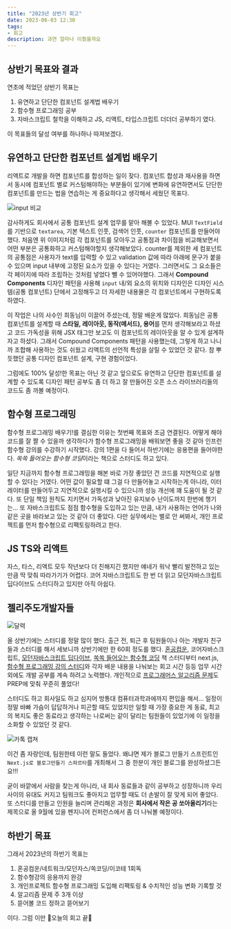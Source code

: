 ```yaml
---
title: "2023년 상반기 회고"
date: 2023-06-03 12:30
tags:
- 회고
description: 과연 얼마나 이뤘을까요
---
```


## 상반기 목표와 결과

연초에 적었던 상반기 목표는
1. 유연하고 단단한 컴포넌트 설계법 배우기
2. 함수형 프로그래밍 공부
3. 자바스크립트 철학을 이해하고 JS, 리액트, 타입스크립트 더더더 공부하기
였다.

이 목표들의 달성 여부를 하나하나 따져보겠다.

## 유연하고 단단한 컴포넌트 설계법 배우기

리액트로 개발을 하면 컴포넌트를 합성하는 일이 잦다.
컴포넌트 합성과 재사용을 하면서 동시에 컴포넌트 별로 커스텀해야하는 부분들이 있기에
변화에 유연하면서도 단단한 컴포넌트를 만드는 법을 연습하는 게 중요하다고 생각해서 세웠던 목표다.

![input 비교](/images/blog/23/inputDesign1.png)

감사하게도 회사에서 공통 컴포넌트 설계 업무를 맡아 해볼 수 있었다. MUI `TextField`를 기반으로
`textarea`, 기본 텍스트 인풋, 검색어 인풋, `counter` 컴포넌트를 만들어야했다.
처음엔 위 이미지처럼 각 컴포넌트를 모아두고 공통점과 차이점을 비교해보면서 어떤 부분은 공통화하고 커스텀해야할지 생각해보았다.
counter를 제외한 세 컴포넌트의 공통점은 사용자가 text를 입력할 수 있고 validation 값에 따라 아래에 문구가 붙을 수 있으며
input 내부에 고정된 요소가 있을 수 있다는 거였다. 그러면서도 그 요소들은 각 페이지에 따라 조립하는 것처럼 넣었다 뺄 수 있어야했다.
그래서 **Compound Components** 디자인 패턴을 사용해 `input` 내/외 요소의 위치와 디자인은 디자인 시스템(공통 컴포넌트) 단에서 고정해두고
더 자세한 내용물은 각 컴포넌트에서 구현하도록 하였다.

이 작업은 나의 사수인 희동님이 이끌어 주셨는데, 정말 배운게 많았다.
희동님은 공통 컴포넌트를 설계할 때 **스타일, 레이아웃, 동작(메서드), 용어**를 먼저 생각해보라고 하셨고
코드 가독성을 위해 JSX 태그만 보고도 이 컴포넌트의 레이아웃을 알 수 있게 설계하자고 하셨다.
그래서 Compound Components 패턴을 사용했는데,
그렇게 하고 나니까 조합해 사용하는 것도 쉬웠고 리액트의 선언적 특성을 살릴 수 있었던 것 같다.
참 뿌듯했던 공통 디자인 컴포넌트 설계, 구현 경험이었다.

그럼에도 100% 달성!한 목표는 아닌 것 같고 앞으로도 유연하고 단단한 컴포넌트를 설계할 수 있도록
디자인 패턴 공부도 좀 더 하고 잘 만들어진 오픈 소스 라이브러리들의 코드도 좀 까볼 예정이다.

## 함수형 프로그래밍

함수형 프로그래밍 배우기!를 결심한 이유는 첫번째 목표와 조금 연결된다.
어떻게 해야 코드를 잘 짤 수 있을까 생각하다가 함수형 프로그래밍을 배워보면 좋을 것 같아
인프런 함수형 강의를 수강하기 시작했다. 강의 1편을 다 들어서 하반기에는 응용편을 들어야한다.
*쏙쏙 들어오는 함수형 코딩*이라는 책으로 스터디도 하고 있다.

일단 지금까지 함수형 프로그래밍을 해본 바로 가장 좋았던 건 코드를 지연적으로 실행할 수 있다는 거였다.
어떤 값이 필요할 떄 그걸 다 만들어놓고 시작하는게 아니라, 이터레이터를 만들어두고 지연적으로 실행시킬 수 있으니까
성능 개선에 꽤 도움이 될 것 같다. 또 단일 책임 원칙도 지키면서 가독성과 낮아진 유지보수 난이도까지 한번에 챙기는...
또 자바스크립트도 점점 함수형을 도입하고 있는 만큼, 내가 사용하는 언어가 나와 같은 곳을 바라보고 있는 것 같아 더 좋았다.
다만 실무에서는 별로 안 써봐서, 개인 프로젝트를 먼저 함수형으로 리팩토링하려고 한다.

## JS TS와 리액트

자스, 타스, 리액트 모두 작년보다 더 친해지긴 했지만 얘네가 워낙 빨리 발전하고 있는 만큼 딱 맞춰 따라가기가 어렵다.
코어 자바스크립트도 한 번 더 읽고 모던자바스크립트 딥다이브도 스터디하고 있지만 아직 아쉽다.

## 젤리주도개발자들

![달력](/images/blog/23/cal.png)

올 상반기에는 스터디를 정말 많이 했다. 출근 전, 퇴근 후 팀원들이나 아는 개발자 친구들과 스터디를 해서 세보니까
상반기에만 한 60회 정도를 했다. [혼공컴운](https://github.com/pullingoff/CAOS),
코어자바스크립트, [모던자바스크립트 딥다이브](https://github.com/Jellies-Study/Modern-JS),
[쏙쏙 들어오는 함수형 코딩](https://github.com/Jellies-Study/Grokking-Simplicity) 책 스터디부터
next.js, [함수형 프로그래밍 강의 스터디](https://github.com/pullingoff/ES6plus-Study)와 각자 배운 내용을 나눠보는 회고 시간 등등
업무 시간 외에도 개발 공부를 계속 하려고 노력했다.
개인적으로 [프로그래머스 알고리즘 문제](https://github.com/pullingoff/algorithm)도 PREP에 맞춰 꾸준히 풀었다!

스터디도 하고 회사일도 하고 심지어 방통대 컴퓨터과학과에까지 편입을 해서...
일정이 정말 바빠 가슴이 답답하거나 피곤할 때도 있었지만
일할 때 가장 중요한 게 동료, 최고의 복지도 좋은 동료라고 생각하는 나로써는
같이 달리는 팀원들이 있었기에 이 일정을 소화할 수 있었던 것 같다.

![카톡 캡쳐](/images/blog/23/ball.png)

이건 좀 자랑인데, 팀원한테 이런 말도 들었다.
왜냐면 제가 블로그 만들기 스프린트인 `Next.js로 블로그만들기 스파르타`를 개최해서
그 중 한분이 개인 블로그를 완성하셨그든요!!!

굳이 바깥에서 사람을 찾는게 아니라, 내 회사 동료들과 같이 공부하고 성장하니까
우리 사이의 유대도 커지고 팀워크도 좋아지고 업무할 때도 더 손발이 잘 맞게 되어 좋았다.
또 스터디를 만들고 인원을 늘리며 관리해온 과정은 **회사에서 작은 공 쏘아올리기**라는 제목으로
올 9월에 있을 펜지니어 컨퍼런스에서 좀 더 나눠볼 예정이다.

## 하반기 목표

그래서 2023년의 하반기 목표는

1. 혼공컴운/네트워크/모던자스/쏙코딩/이코테 1회독
2. 함수형강의 응용까지 완강
3. 개인프로젝트 함수형 프로그래밍 도입해 리팩토링 & 수치적인 성능 변화 기록할 것
4. 알고리즘 문제 주 3개 이상
5. 뜯어볼 코드 정하고 뜯어보기

이다.
그럼 이만 🎀오늘의 회고 끝🎀